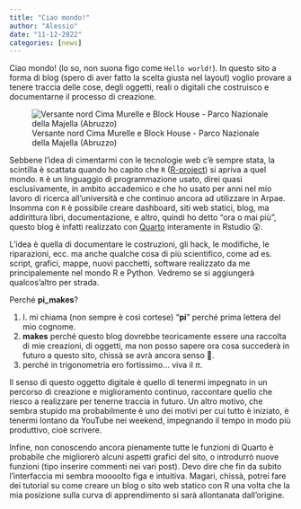 ```yaml
---
title: "Ciao mondo!"
author: "Alessio"
date: "11-12-2022"
categories: [news]
---
```


Ciao mondo! (lo so, non suona figo come `Hello world!`). In questo sito a forma di blog (spero di aver fatto la scelta giusta nel layout) voglio provare a tenere traccia delle cose, degli oggetti, reali o digitali che costruisco e documentarne il processo di creazione.

![Versante nord Cima Murelle e Block House - Parco Nazionale della Majella (Abruzzo)](welcome.png)

Sebbene l'idea di cimentarmi con le tecnologie web c'è sempre stata, la scintilla è scattata quando ho capito che `R` ([R-project](https://www.r-project.org/)) si apriva a quel mondo. `R` è un linguaggio di programmazione usato, direi quasi esclusivamente, in ambito accademico e che ho usato per anni nel mio lavoro di ricerca all'università e che continuo ancora ad utilizzare in Arpae. Insomma con `R` è possibile creare dashboard, siti web statici, blog, ma addirittura libri, documentazione, e altro, quindi ho detto "ora o mai più", questo blog è infatti realizzato con [Quarto](https://quarto.org/) interamente in Rstudio 😲.

L'idea è quella di documentare le costruzioni, gli hack, le modifiche, le riparazioni, ecc. ma anche qualche cosa di più scientifico, come ad es. script, grafici, mappe, nuovi pacchetti, software realizzato da me principalemente nel mondo R e Python. Vedremo se si aggiungerà qualcos'altro per strada.

Perché **pi_makes**?

1.  I. mi chiama (non sempre è così cortese) "**pi**" perché prima lettera del mio cognome.
2.  **makes** perché questo blog dovrebbe teoricamente essere una raccolta di mie creazioni, di oggetti, ma non posso sapere ora cosa succederà in futuro a questo sito, chissà se avrà ancora senso 🤷.
3.  perché in trigonometria ero fortissimo... viva il $\pi$.

Il senso di questo oggetto digitale è quello di tenermi impegnato in un percorso di creazione e miglioramento continuo, raccontare quello che riesco a realizzare per tenerne traccia in futuro. Un altro motivo, che sembra stupido ma probabilmente è uno dei motivi per cui tutto è iniziato, è tenermi lontano da YouTube nei weekend, impegnando il tempo in modo più produttivo, cioè scrivere.

Infine, non conoscendo ancora pienamente tutte le funzioni di Quarto è probabile che migliorerò alcuni aspetti grafici del sito, o introdurrò nuove funzioni (tipo inserire commenti nei vari post). Devo dire che fin da subito l'interfaccia mi sembra moooolto figa e intuitiva. Magari, chissà, potrei fare dei tutorial su come creare un blog o sito web statico con R una volta che la mia posizione sulla curva di apprendimento si sarà allontanata dall'origine.
